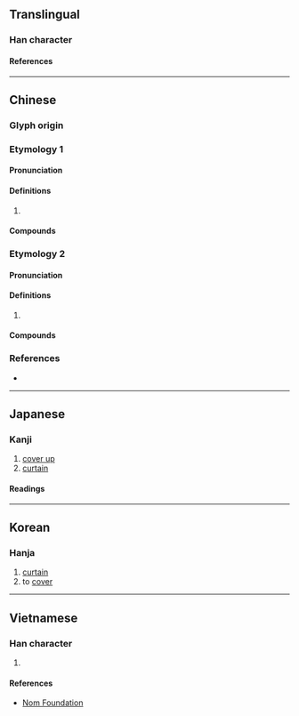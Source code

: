{{also|帱}}
{{character info/new}}
==Translingual==

===Han character===
{{Han char|rn=50|rad=巾|as=14|sn=17|four=44241|canj=LBGNI|ids=⿰巾壽}}

====References====
{{Han ref|kx=0338.010|dkj=09127|dj=0644.300|hdz=10757.010|uh=5E6C}}

----

==Chinese==
{{zh-forms|s=帱}}

===Glyph origin===
{{Han etym}}

===Etymology 1===

====Pronunciation====
{{zh-pron
|m=chóu
|c=cau4
|mc=1
|oc=2
|cat=
}}

====Definitions====
{{zh-hanzi}}

# {{rfdef|zh}}

====Compounds====
{{zh-der|同衾幬}}

===Etymology 2===

====Pronunciation====
{{zh-pron
|m=dào
|c=dou6,tou4
|mc=2
|oc=1
|cat=
}}

====Definitions====
{{zh-hanzi}}

# {{rfdef|zh}}

====Compounds====
{{zh-der|覆幬}}

===References===
* {{R:yue:mfccd}}

----

==Japanese==

===Kanji===
{{ja-kanji|grade=|rs=巾14}}

# [[cover up]]
# [[curtain]]

====Readings====
{{ja-readings
|on=ちゅう, じゅ, とう, どう
|kun=とばり
}}

----

==Korean==

===Hanja===
{{ko-hanja|주}}

# [[curtain]]
# to [[cover]]

----

==Vietnamese==

===Han character===
{{vi-readings|rs=巾14|reading=[[đáo]], [[trù]]}}

# {{rfdef|vi|sort=巾14}}

====References====
* [http://nomfoundation.org/common/nom_details.php?codepoint=5e6c Nom Foundation]